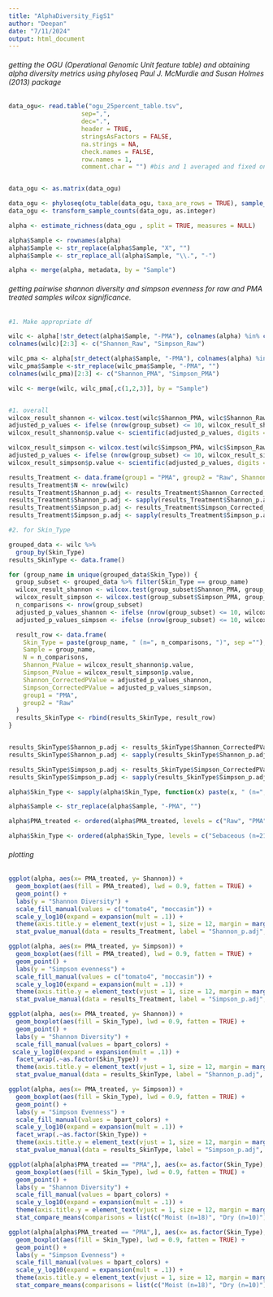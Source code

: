 ```yaml
---
title: "AlphaDiversity_FigS1"
author: "Deepan"
date: "7/11/2024"
output: html_document
---
```


###### getting the OGU (Operational Genomic Unit feature table) and obtaining alpha diversity metrics using phyloseq Paul J. McMurdie and Susan Holmes (2013) package
```r

data_ogu<- read.table("ogu_25percent_table.tsv", 
                    sep=",", 
                    dec=".", 
                    header = TRUE,
                    stringsAsFactors = FALSE, 
                    na.strings = NA, 
                    check.names = FALSE, 
                    row.names = 1,
                    comment.char = "") #bis and 1 averaged and fixed on excel for this file


data_ogu <- as.matrix(data_ogu)

data_ogu <- phyloseq(otu_table(data_ogu, taxa_are_rows = TRUE), sample_data(metadata))
data_ogu <- transform_sample_counts(data_ogu, as.integer)

alpha <- estimate_richness(data_ogu , split = TRUE, measures = NULL)

alpha$Sample <- rownames(alpha)
alpha$Sample <- str_replace(alpha$Sample, "X", "")
alpha$Sample <- str_replace_all(alpha$Sample, "\\.", "-")

alpha <- merge(alpha, metadata, by = "Sample")

```

###### getting pairwise shannon diversity and simpson evenness for raw and PMA treated samples wilcox significance. 

```r

#1. Make appropriate df

wilc <- alpha[!str_detect(alpha$Sample, "-PMA"), colnames(alpha) %in% c("Sample", "Shannon", "Simpson", "Skin_Type", "Body_Part")]
colnames(wilc)[2:3] <- c("Shannon_Raw", "Simpson_Raw")

wilc_pma <- alpha[str_detect(alpha$Sample, "-PMA"), colnames(alpha) %in% c("Sample", "Shannon", "Simpson", "Skin_Type", "Body_Part")]
wilc_pma$Sample <-str_replace(wilc_pma$Sample, "-PMA", "")
colnames(wilc_pma)[2:3] <- c("Shannon_PMA", "Simpson_PMA")

wilc <- merge(wilc, wilc_pma[,c(1,2,3)], by = "Sample")


#1. overall
wilcox_result_shannon <- wilcox.test(wilc$Shannon_PMA, wilc$Shannon_Raw, paired = TRUE)
adjusted_p_values <- ifelse (nrow(group_subset) <= 10, wilcox_result_shannon$p.value, p.adjust(wilcox_result_shannon$p.value, method = "bonferroni", n = n_comparisons))
wilcox_result_shannon$p.value <- scientific(adjusted_p_values, digits = 3)

wilcox_result_simpson <- wilcox.test(wilc$Simpson_PMA, wilc$Simpson_Raw, paired = TRUE)
adjusted_p_values <- ifelse (nrow(group_subset) <= 10, wilcox_result_simpson$p.value, p.adjust(wilcox_result_simpson$p.value, method = "bonferroni", n = n_comparisons))
wilcox_result_simpson$p.value <- scientific(adjusted_p_values, digits = 3)

results_Treatment <- data.frame(group1 = "PMA", group2 = "Raw", Shannon_Corrected_pval = as.double(wilcox_result_shannon$p.value), Simpson_Corrected_pval = as.double(wilcox_result_simpson$p.value), y.position = 6)
results_Treatment$N <- nrow(wilc)
results_Treatment$Shannon_p.adj <- results_Treatment$Shannon_Corrected_pval
results_Treatment$Shannon_p.adj <- sapply(results_Treatment$Shannon_p.adj, function (x) ifelse(x <= 0.05, ifelse (x <= 0.01, ifelse(x <= 0.001, "***", "**"), "*"), "ns")) #passed to box plot
results_Treatment$Simpson_p.adj <- results_Treatment$Simpson_Corrected_pval
results_Treatment$Simpson_p.adj <- sapply(results_Treatment$Simpson_p.adj, function (x) ifelse(x <= 0.05, ifelse (x <= 0.01, ifelse(x <= 0.001, "***", "**"), "*"), "ns")) #passed to box plot

#2. for Skin_Type

grouped_data <- wilc %>%
  group_by(Skin_Type)
results_SkinType <- data.frame()

for (group_name in unique(grouped_data$Skin_Type)) {
  group_subset <- grouped_data %>% filter(Skin_Type == group_name)
  wilcox_result_shannon <- wilcox.test(group_subset$Shannon_PMA, group_subset$Shannon_Raw, paired = TRUE)
  wilcox_result_simpson <- wilcox.test(group_subset$Simpson_PMA, group_subset$Simpson_Raw, paired = TRUE)
  n_comparisons <- nrow(group_subset)
  adjusted_p_values_shannon <- ifelse (nrow(group_subset) <= 10, wilcox_result_shannon$p.value, p.adjust(wilcox_result_shannon$p.value, method = "bonferroni", n = n_comparisons))
  adjusted_p_values_simpson <- ifelse (nrow(group_subset) <= 10, wilcox_result_simpson$p.value, p.adjust(wilcox_result_simpson$p.value, method = "bonferroni", n = n_comparisons))

  result_row <- data.frame(
    Skin_Type = paste(group_name, " (n=", n_comparisons, ")", sep =""),
    Sample = group_name,
    N = n_comparisons,
    Shannon_PValue = wilcox_result_shannon$p.value,
    Simpson_PValue = wilcox_result_simpson$p.value,
    Shannon_CorrectedPValue = adjusted_p_values_shannon,
    Simpson_CorrectedPValue = adjusted_p_values_simpson,
    group1 = "PMA",
    group2 = "Raw"
  )
  results_SkinType <- rbind(results_SkinType, result_row)
}


results_SkinType$Shannon_p.adj <- results_SkinType$Shannon_CorrectedPValue
results_SkinType$Shannon_p.adj <- sapply(results_SkinType$Shannon_p.adj, function (x) ifelse(x <= 0.05, ifelse (x <= 0.01, ifelse(x <= 0.001, "***", "**"), "*"), "ns")) #passed to box plot

results_SkinType$Simpson_p.adj <- results_SkinType$Simpson_CorrectedPValue
results_SkinType$Simpson_p.adj <- sapply(results_SkinType$Simpson_p.adj, function (x) ifelse(x <= 0.05, ifelse (x <= 0.01, ifelse(x <= 0.001, "***", "**"), "*"), "ns")) #passed to box plot

alpha$Skin_Type <- sapply(alpha$Skin_Type, function(x) paste(x, " (n=", results_SkinType$N[results_SkinType$Sample == x], ")", sep = ""))

alpha$Sample <- str_replace(alpha$Sample, "-PMA", "")

alpha$PMA_treated <- ordered(alpha$PMA_treated, levels = c("Raw", "PMA"))

alpha$Skin_Type <- ordered(alpha$Skin_Type, levels = c("Sebaceous (n=21)", "Moist (n=18)", "Dry (n=10)"))

```

###### plotting

```r

ggplot(alpha, aes(x= PMA_treated, y= Shannon)) +
  geom_boxplot(aes(fill = PMA_treated), lwd = 0.9, fatten = TRUE) +
  geom_point() +
  labs(y = "Shannon Diversity") +
  scale_fill_manual(values = c("tomato4", "moccasin")) +
  scale_y_log10(expand = expansion(mult = .1)) +
  theme(axis.title.y = element_text(vjust = 1, size = 12, margin = margin(t = 0, r = 1, b = 0, l = 0)), axis.title.x = element_blank(),  axis.text.x = element_text(color = "black"), axis.text.y = element_text(size = 12, color = "black"), panel.background = element_rect(fill = "white"),  axis.line.x = element_line(color = "black", size = 1), axis.line.y = element_line(color = "black", size = 1), strip.background = element_rect(fill = "white", color = "black", size = 1.5), strip.text = element_text(size = 12),  legend.position = "none", legend.text = element_text(size = 12, ), legend.key=element_rect(fill="white"), legend.title = element_blank()) + 
  stat_pvalue_manual(data = results_Treatment, label = "Shannon_p.adj", y.position = 0.75)

ggplot(alpha, aes(x= PMA_treated, y= Simpson)) +
  geom_boxplot(aes(fill = PMA_treated), lwd = 0.9, fatten = TRUE) +
  geom_point() +
  labs(y = "Simpson evenness") +
  scale_fill_manual(values = c("tomato4", "moccasin")) +
  scale_y_log10(expand = expansion(mult = .1)) +
  theme(axis.title.y = element_text(vjust = 1, size = 12, margin = margin(t = 0, r = 1, b = 0, l = 0)), axis.title.x = element_blank(),  axis.text.x = element_text(color = "black"), axis.text.y = element_text(size = 12, color = "black"), panel.background = element_rect(fill = "white"),  axis.line.x = element_line(color = "black", size = 1), axis.line.y = element_line(color = "black", size = 1), strip.background = element_rect(fill = "white", color = "black", size = 1.5), , strip.text = element_text(size = 12),  legend.position = "none", legend.text = element_text(size = 12, ), legend.key=element_rect(fill="white"), legend.title = element_blank()) + 
  stat_pvalue_manual(data = results_Treatment, label = "Simpson_p.adj", y.position = 0.05)

ggplot(alpha, aes(x= PMA_treated, y= Shannon)) +
  geom_boxplot(aes(fill = Skin_Type), lwd = 0.9, fatten = TRUE) +
  geom_point() +
  labs(y = "Shannon Diversity") +
  scale_fill_manual(values = bpart_colors) +
 scale_y_log10(expand = expansion(mult = .1)) +
  facet_wrap(.~as.factor(Skin_Type)) +
  theme(axis.title.y = element_text(vjust = 1, size = 12, margin = margin(t = 0, r = 1, b = 0, l = 0)), axis.title.x = element_blank(),  axis.text.x = element_text(size = 12, color = "black"), axis.text.y = element_text(size = 12, color = "black"), panel.background = element_rect(fill = "white"),  axis.line.x = element_line(color = "black", size = 1), axis.line.y = element_line(color = "black", size = 1), strip.background = element_rect(fill = "white", color = "black", size = 1.5), strip.text = element_text(size = 12),  legend.position = "none", legend.text = element_text(size = 12, ), legend.key=element_rect(fill="white"), legend.title = element_blank()) + 
  stat_pvalue_manual(data = results_SkinType, label = "Shannon_p.adj", y.position = 0.75)

ggplot(alpha, aes(x= PMA_treated, y= Simpson)) +
  geom_boxplot(aes(fill = Skin_Type), lwd = 0.9, fatten = TRUE) +
  geom_point() +
  labs(y = "Simpson Evenness") +
  scale_fill_manual(values = bpart_colors) +
  scale_y_log10(expand = expansion(mult = .1)) +
  facet_wrap(.~as.factor(Skin_Type)) +
  theme(axis.title.y = element_text(vjust = 1, size = 12, margin = margin(t = 0, r = 1, b = 0, l = 0)), axis.title.x = element_blank(),  axis.text.x = element_text(color = "black"), axis.text.y = element_text(size = 12, color = "black"), panel.background = element_rect(fill = "white"),  axis.line.x = element_line(color = "black", size = 1), axis.line.y = element_line(color = "black", size = 1), strip.background = element_rect(fill = "white", color = "black", size = 1.5), strip.text = element_text(size = 12),  legend.position = "none", legend.text = element_text(size = 12, ), legend.key=element_rect(fill="white"), legend.title = element_blank()) + 
  stat_pvalue_manual(data = results_SkinType, label = "Simpson_p.adj", y.position = 0.05)

ggplot(alpha[alpha$PMA_treated == "PMA",], aes(x= as.factor(Skin_Type), y= Shannon)) +
  geom_boxplot(aes(fill = Skin_Type), lwd = 0.9, fatten = TRUE) +
  geom_point() +
  labs(y = "Shannon Diversity") +
  scale_fill_manual(values = bpart_colors) +
  scale_y_log10(expand = expansion(mult = .1)) +
  theme(axis.title.y = element_text(vjust = 1, size = 12, margin = margin(t = 0, r = 1, b = 0, l = 0)), axis.title.x = element_blank(),  axis.text.x = element_text(size = 10, color = "black"), axis.text.y = element_text(size = 12, color = "black"), panel.background = element_rect(fill = "white"),  axis.line.x = element_line(color = "black", size = 1), axis.line.y = element_line(color = "black", size = 1), strip.background = element_rect(fill = "white", color = "black", size = 1.5), strip.text = element_text(size = 12),  legend.position = "none", legend.text = element_text(size = 12), legend.key=element_rect(fill="white"), legend.title = element_blank()) + 
  stat_compare_means(comparisons = list(c("Moist (n=18)", "Dry (n=10)"), c("Moist (n=18)", "Sebaceous (n=21)"), c("Dry (n=10)", "Sebaceous (n=21)")), label = "p.signif")

ggplot(alpha[alpha$PMA_treated == "PMA",], aes(x= as.factor(Skin_Type), y= Simpson)) +
  geom_boxplot(aes(fill = Skin_Type), lwd = 0.9, fatten = TRUE) +
  geom_point() +
  labs(y = "Simpson Evenness") +
  scale_fill_manual(values = bpart_colors) +
  scale_y_log10(expand = expansion(mult = .1)) +
  theme(axis.title.y = element_text(vjust = 1, size = 12, margin = margin(t = 0, r = 1, b = 0, l = 0)), axis.title.x = element_blank(),  axis.text.x = element_text(size = 10, color = "black"), axis.text.y = element_text(size = 12, color = "black"), panel.background = element_rect(fill = "white"),  axis.line.x = element_line(color = "black", size = 1), axis.line.y = element_line(color = "black", size = 1), strip.background = element_rect(fill = "white", color = "black", size = 1.5), strip.text = element_text(size = 12),  legend.position = "none", legend.text = element_text(size = 12, ), legend.key=element_rect(fill="white"), legend.title = element_blank()) + 
  stat_compare_means(comparisons = list(c("Moist (n=18)", "Dry (n=10)"), c("Moist (n=18)", "Sebaceous (n=21)"), c("Dry (n=10)", "Sebaceous (n=21)")), label = "p.signif")

```